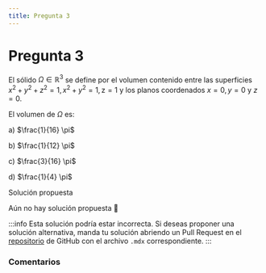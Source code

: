 ```yaml
---
title: Pregunta 3
---
```



# Pregunta 3

El sólido $\Omega \in \mathbb{R}^3$ se define por el volumen contenido entre las superficies $x^2+y^2+z^2=1, x^2+y^2=1, \mathrm{z}=1$ y los planos coordenados $x=0, y=0$ y $z=0$.

El volumen de $\Omega$ es:

a) $\frac{1}{16} \pi$

b) $\frac{1}{12} \pi$

c) $\frac{3}{16} \pi$

d) $\frac{1}{4} \pi$

<MDXDetails>
<summary>Solución propuesta</summary>

Aún no hay solución propuesta 🥲

:::info
Esta solución podría estar incorrecta. Si deseas proponer una solución alternativa, manda tu solución abriendo
un Pull Request en el [repositorio](https://github.com/crow-rojas/apuntes-fundamentals/pulls) de GitHub con el archivo
`.mdx` correspondiente.
:::

</MDXDetails>

### Comentarios

<Disqus
  url="https://crow-rojas.github.io/apuntes-fundamentals/docs/mathematics/calculus-1-2-3/exercises/2017-1/p03"
  identifier="docs/mathematics/calculus-1-2-3/exercises/2017-1/p03"
  title="2017-1 Cálculo I, II y III - Pregunta 03"
/>
